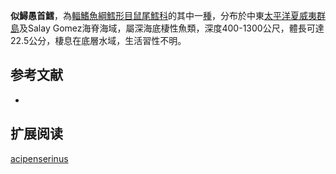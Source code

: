 {{Speciesbox
| name = 似鱘愚首鱈
| status = NE
| status_system = iucn3.1
| trend = unknow
| genus = Mataeocephalus
| species = acipenserinus
| authority = [[Gilbert_&_Cramer|Gilbert & Cramer]], 1897
| synonyms = *''Coelocephalus acipenserinus '',Gilbert & Cramer, 1897 
*''Macrurus microstomus '' ,Regan, 1908 
}}
'''似鱘愚首鱈'''，為[[輻鰭魚綱|輻鰭魚綱]][[鱈形目|鱈形目]][[鼠尾鱈科|鼠尾鱈科]]的其中一[[種|種]]，分布於中東[[太平洋|太平洋]][[夏威夷群島|夏威夷群島]]及Salay Gomez海脊海域，屬深海底棲性魚類，深度400-1300公尺，體長可達22.5公分，棲息在底層水域，生活習性不明。

==参考文献==
*{{FishBase_species|genus=Mataeocephalus|species=acipenserinus|year=2015|month=12}}

== 扩展阅读 ==
{{refbegin}}
{{wikispecies-inline|Mataeocephalus acipenserinus|似鱘愚首鱈}}
{{refend}}
{{Taxonbar|from=Q1814616}}

[[Category:愚首鱈屬|acipenserinus]]


{{鱈形目小作品}}